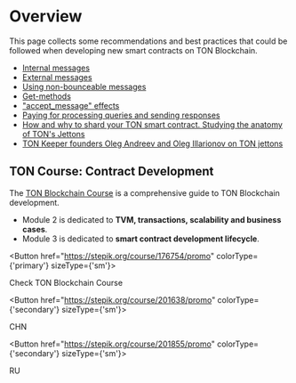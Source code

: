 
# Overview

This page collects some recommendations and best practices that could be followed when developing new smart contracts on TON Blockchain.

* [Internal messages](/develop/smart-contracts/guidelines/internal-messages)
* [External messages](/develop/smart-contracts/guidelines/external-messages)
* [Using non-bounceable messages](/develop/smart-contracts/guidelines/non-bouncable-messages)
* [Get-methods](/develop/smart-contracts/guidelines/get-methods)
* ["accept_message" effects](/develop/smart-contracts/guidelines/accept)
* [Paying for processing queries and sending responses](/develop/smart-contracts/guidelines/processing)
* [How and why to shard your TON smart contract. Studying the anatomy of TON's Jettons](https://blog.ton.org/how-to-shard-your-ton-smart-contract-and-why-studying-the-anatomy-of-tons-jettons)
* [TON Keeper founders Oleg Andreev and Oleg Illarionov on TON jettons](https://www.youtube.com/watch?v=oEO29KmOpv4)


## TON Course: Contract Development

The [TON Blockchain Course](https://stepik.org/course/176754/) is a comprehensive guide to TON Blockchain development.

- Module 2 is dedicated to __TVM, transactions, scalability and business cases__.
- Module 3 is dedicated to __smart contract development lifecycle__.


<Button href="https://stepik.org/course/176754/promo"
        colorType={'primary'} sizeType={'sm'}>

Check TON Blockchain Course

</Button>


<Button href="https://stepik.org/course/201638/promo"
        colorType={'secondary'} sizeType={'sm'}>

CHN

</Button>


<Button href="https://stepik.org/course/201855/promo"
        colorType={'secondary'} sizeType={'sm'}>

RU

</Button>

